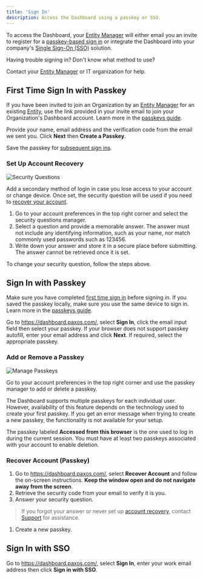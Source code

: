 ```yaml
---
title: 'Sign In'
description: Access the Dashboard using a passkey or SSO.
---
```




To access the Dashboard, your [Entity Manager](/guides/dashboard/roles#entity-manager) will either email you an invite to register for a [passkey-based sign in](#passkey) or integrate the Dashboard into your company's [Single Sign-On (SSO)](#sso) solution.

<Tip>

 Having trouble signing in? Don't know what method to use?

Contact your [Entity Manager](/guides/dashboard/roles#entity-manager) or IT organization for help.

</Tip>

## First Time Sign In with Passkey

If you have been invited to join an Organization by an [Entity Manager](/guides/dashboard/roles#entity-manager) for an existing [Entity](/guides/dashboard/organization#entity), use the link provided in your invite email to join your Organization's Dashboard account.
Learn more in the [passkeys guide](/guides/dashboard/passkeys).

<PasskeyNote />

Provide your name, email address and the verification code from the email we sent you.
Click **Next** then **Create a Passkey**.

Save the passkey for [subsequent sign ins](#passkey).

### Set Up Account Recovery

![Security Questions](/images/preferences-questions.png)

Add a secondary method of login in case you lose access to your account or change device.
Once set, the security question will be used if you need to [recover your account](#recover).

1. Go to your account preferences in the top right corner and select the security questions manager.
1. Select a question and provide a memorable answer. The answer must not include any identifying information, such as your name, nor match commonly used passwords such as 123456.
1. Write down your answer and store it in a secure place before submitting. The answer cannot be retrieved once it is set.

To change your security question, follow the steps above.

## Sign In with Passkey

Make sure you have completed [first time sign in](#first-time-sign-in-with-passkey) before signing in.
If you saved the passkey locally, make sure you use the same device to sign in.
Learn more in the [passkeys guide](/guides/dashboard/passkeys).

Go to https://dashboard.paxos.com/, select **Sign In**, click the email input field then select your passkey.
If your browser does not support passkey autofill, enter your email address and click **Next**.
If required, select the appropriate passkey.

<PasskeyNote />

### Add or Remove a Passkey

![Manage Passkeys](/images/preferences-manage-passkey.png)

Go to your account preferences in the top right corner and use the passkey manager to add or delete a passkey.

The Dashboard supports multiple passkeys for each individual user.
However, availability of this feature depends on the technology used to create your first passkey.
If you get an error message when trying to create a new passkey, the functionality is not available for your setup.

The passkey labeled **Accessed from this browser** is the one used to log in during the current session.
You must have at least two passkeys associated with your account to enable deletion.
### Recover Account (Passkey)

1. Go to https://dashboard.paxos.com/, select **Recover Account** and follow the on-screen instructions. **Keep the window open and do not navigate away from the screen**.
1. Retrieve the security code from your email to verify it is you.
1. Answer your security question.
> If you forgot your answer or never set up [account recovery](#set-up-recovery), contact [Support](https://support.paxos.com) for assistance.
1. Create a new passkey.

<PasskeyNote />

## Sign In with SSO

Go to https://dashboard.paxos.com/, select **Sign In**, enter your work email address then click **Sign in with SSO**.
